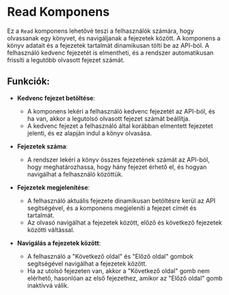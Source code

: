 # Read Komponens

Ez a `Read` komponens lehetővé teszi a felhasználók számára, hogy olvassanak egy könyvet, és navigáljanak a fejezetek között. A komponens a könyv adatait és a fejezetek tartalmát dinamikusan tölti be az API-ból. A felhasználó kedvenc fejezetét is elmentheti, és a rendszer automatikusan frissíti a legutóbb olvasott fejezet számát.

## **Funkciók**:

- **Kedvenc fejezet betöltése**:
  - A komponens lekéri a felhasználó kedvenc fejezetét az API-ból, és ha van, akkor a legutolsó olvasott fejezet számát beállítja.
  - A kedvenc fejezet a felhasználó által korábban elmentett fejezetet jelenti, és ez alapján indul a könyv olvasása.

- **Fejezetek száma**:
  - A rendszer lekéri a könyv összes fejezetének számát az API-ból, hogy meghatározhassa, hogy hány fejezet érhető el, és hogyan navigálhat a felhasználó közöttük.
  
- **Fejezetek megjelenítése**:
  - A felhasználó aktuális fejezete dinamikusan betöltésre kerül az API segítségével, és a komponens megjeleníti a fejezet címét és tartalmát.
  - Az olvasó navigálhat a fejezetek között, előző és következő fejezetek közötti váltással.

- **Navigálás a fejezetek között**:
  - A felhasználó a "Következő oldal" és "Előző oldal" gombok segítségével navigálhat a fejezetek között.
  - Ha az utolsó fejezeten van, akkor a "Következő oldal" gomb nem elérhető, hasonlóan az első fejezethez, amikor az "Előző oldal" gomb inaktívvá válik.
